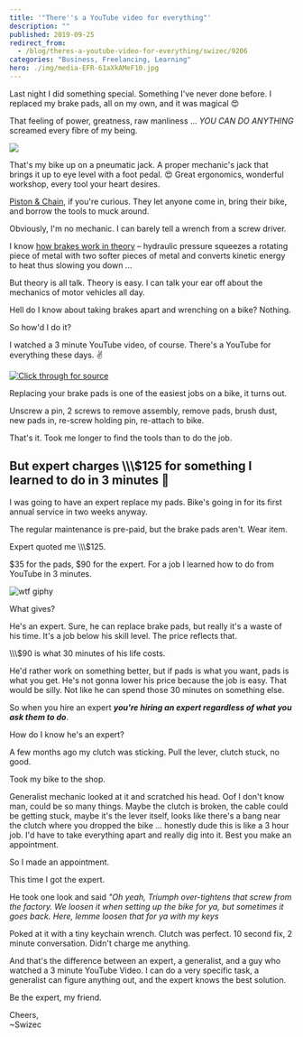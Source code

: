 ```yaml
---
title: '"There''s a YouTube video for everything"'
description: ""
published: 2019-09-25
redirect_from:
  - /blog/theres-a-youtube-video-for-everything/swizec/9206
categories: "Business, Freelancing, Learning"
hero: ./img/media-EFR-61aXkAMeF10.jpg
---
```


Last night I did something special. Something I've never done before. I replaced my brake pads, all on my own, and it was magical 😍

That feeling of power, greatness, raw manliness ... _YOU CAN DO ANYTHING_ screamed every fibre of my being.

[![](./img/media-EFR-61aXkAMeF10.jpg)](https://twitter.com/Swizec/status/1176704975382224896)

That's my bike up on a pneumatic jack. A proper mechanic's jack that brings it up to eye level with a foot pedal. 😍 Great ergonomics, wonderful workshop, every tool your heart desires.

[Piston & Chain](https://pistonandchain.com/), if you're curious. They let anyone come in, bring their bike, and borrow the tools to muck around.

Obviously, I'm no mechanic. I can barely tell a wrench from a screw driver.

I know [how brakes work in theory](https://en.wikipedia.org/wiki/Disc_brake) – hydraulic pressure squeezes a rotating piece of metal with two softer pieces of metal and converts kinetic energy to heat thus slowing you down ...

But theory is all talk. Theory is easy. I can talk your ear off about the mechanics of motor vehicles all day.

Hell do I know about taking brakes apart and wrenching on a bike? Nothing.

So how'd I do it?

I watched a 3 minute YouTube video, of course. There's a YouTube for everything these days. ✌️

[![Click through for source](./img/techletter.app-screenshot-1569427778894.png)](https://www.youtube.com/watch?v=Ji0phl_znEU)

Replacing your brake pads is one of the easiest jobs on a bike, it turns out.

Unscrew a pin, 2 screws to remove assembly, remove pads, brush dust, new pads in, re-screw holding pin, re-attach to bike.

That's it. Took me longer to find the tools than to do the job.

## But expert charges \\\\\\\$125 for something I learned to do in 3 minutes 🤔

I was going to have an expert replace my pads. Bike's going in for its first annual service in two weeks anyway.

The regular maintenance is pre-paid, but the brake pads aren't. Wear item.

Expert quoted me \\\\\\\$125.

$35 for the pads, $90 for the expert. For a job I learned how to do from YouTube in 3 minutes.

![wtf giphy](./img/media-pPhyAv5t9V8djyRFJH-giphy-downsized-medium.gif)

What gives?

He's an expert. Sure, he can replace brake pads, but really it's a waste of his time. It's a job below his skill level. The price reflects that.

\\\\\\\$90 is what 30 minutes of his life costs.

He'd rather work on something better, but if pads is what you want, pads is what you get. He's not gonna lower his price because the job is easy. That would be silly. Not like he can spend those 30 minutes on something else.

So when you hire an expert **_you're hiring an expert regardless of what you ask them to do_**.

How do I know he's an expert?

A few months ago my clutch was sticking. Pull the lever, clutch stuck, no good.

Took my bike to the shop.

Generalist mechanic looked at it and scratched his head. Oof I don't know man, could be so many things. Maybe the clutch is broken, the cable could be getting stuck, maybe it's the lever itself, looks like there's a bang near the clutch where you dropped the bike ... honestly dude this is like a 3 hour job. I'd have to take everything apart and really dig into it. Best you make an appointment.

So I made an appointment.

This time I got the expert.

He took one look and said _"Oh yeah, Triumph over-tightens that screw from the factory. We loosen it when setting up the bike for ya, but sometimes it goes back. Here, lemme loosen that for ya with my keys_

Poked at it with a tiny keychain wrench. Clutch was perfect. 10 second fix, 2 minute conversation. Didn't charge me anything.

And that's the difference between an expert, a generalist, and a guy who watched a 3 minute YouTube Video. I can do a very specific task, a generalist can figure anything out, and the expert knows the best solution.

Be the expert, my friend.

Cheers,  
~Swizec
